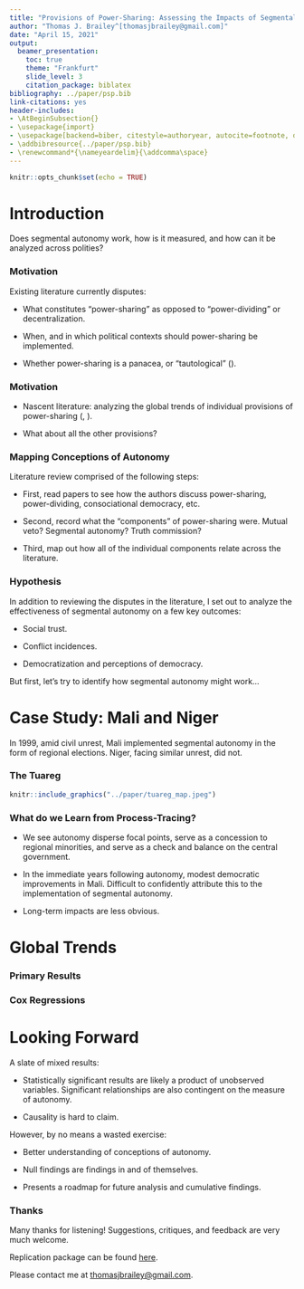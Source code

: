 ```yaml
---
title: "Provisions of Power-Sharing: Assessing the Impacts of Segmental Autonomy^[Political Stability and Minority Inclusion, MPSA 2021]"
author: "Thomas J. Brailey^[thomasjbrailey@gmail.com]"
date: "April 15, 2021"
output: 
  beamer_presentation:
    toc: true
    theme: "Frankfurt"
    slide_level: 3
    citation_package: biblatex
bibliography: ../paper/psp.bib
link-citations: yes  
header-includes: 
- \AtBeginSubsection{}   
- \usepackage{import}
- \usepackage[backend=biber, citestyle=authoryear, autocite=footnote, doi = false, url = false, isbn = false]{biblatex}
- \addbibresource{../paper/psp.bib}
- \renewcommand*{\nameyeardelim}{\addcomma\space}
---
```


```r
knitr::opts_chunk$set(echo = TRUE)
```

# Introduction

Does segmental autonomy work, how is it measured, and how can it be analyzed across polities?

### Motivation

Existing literature currently disputes: 

- What constitutes "power-sharing" as opposed to "power-dividing" or decentralization.

- When, and in which political contexts should power-sharing be implemented.

- Whether power-sharing is a panacea, or "tautological" (\cite{andeweg_consociational_2000}).

### Motivation

- Nascent literature: analyzing the global trends of individual provisions of power-sharing (\cite{ram_mutual_2014}, \cite{kelly_power-sharing_2019}).

- What about all the other provisions? 

### Mapping Conceptions of Autonomy

Literature review comprised of the following steps:

- First, read papers to see how the authors discuss power-sharing, power-dividing, consociational democracy, etc. 

- Second, record what the "components" of power-sharing were. Mutual veto? Segmental autonomy? Truth commission? 

- Third, map out how all of the individual components relate across the literature.\footnote{This remains a work in progress.}

### Hypothesis

In addition to reviewing the disputes in the literature, I set out to analyze the effectiveness of segmental autonomy on a few key outcomes: 

- Social trust.
  
- Conflict incidences.
  
- Democratization and perceptions of democracy.
  
But first, let's try to identify how segmental autonomy might work...

# Case Study: Mali and Niger

In 1999, amid civil unrest, Mali implemented segmental autonomy in the form of regional elections. Niger, facing similar unrest, did not. 

\begin{table}[!htbp]
    \centering
    \setlength{\tabcolsep}{10pt}
    \renewcommand{\arraystretch}{1.5} 
    \resizebox{\textwidth}{!}{\begin{tabular}{|l|c|c|}
            \hline
            \textbf{Country}                &   \textbf{Mali}  &  \textbf{Niger}  \\ 
            \hline
            Regional Autonomy?              &   Yes            &  No              \\
            \hline
            Population (1999, millions)     &   10.6           &  10.9            \\
            \hline
            Tuareg \% of Population (2001)  &   10             &  9.3             \\
            \hline
            GDP (1999, billion USD)         &   3.4            &  2.0             \\
            \hline
            Ethnic Fractionalization (1999) &   0.8            &  0.6             \\
            \hline
            Area (million sq. km.)          &   1.2            &  1.3             \\
            \hline
            Former French Colony?           &  Yes             &  Yes             \\
            \hline 
            Political System                &  Unitary semi-presidential republic & Unitary
            semi-presidential republic  \\
            \hline
    \end{tabular}}
    \caption{Country Characteristics Around Mali's Decentralization}
\end{table}

### The Tuareg

```r
knitr::include_graphics("../paper/tuareg_map.jpeg")
```

### What do we Learn from Process-Tracing? 

- We see autonomy disperse focal points, serve as a concession to regional minorities, and serve as a check and balance on the central government.\footnote{\cite{seely_political_2001} and \cite{krings_marginalisation_1995} provide excellent discussions on decentralization in Mali and Niger in the late 1990s.}

- In the immediate years following autonomy, modest democratic improvements in Mali. Difficult to confidently attribute this to the implementation of segmental autonomy.  

- Long-term impacts are less obvious.\footnote{http://news.bbc.co.uk/1/hi/world/africa/6982266.stm, https://www.aljazeera.com/news/2020/12/22/un-mali-probe-sees-war-crimes-crimes-against-humanity} 

# Global Trends

### Primary Results

\tiny
\subimport{../paper}{lm_full_primary_outcomes_only.tex}

### Cox Regressions

\tiny
\subimport{../paper}{dem_cox_lag5.tex}

# Looking Forward

A slate of mixed results:

- Statistically significant results are likely a product of unobserved variables. Significant relationships are also contingent on the measure of autonomy. 

- Causality is hard to claim. 

However, by no means a wasted exercise:

- Better understanding of conceptions of autonomy. 

- Null findings are findings in and of themselves. 

- Presents a roadmap for future analysis and cumulative findings. 

### Thanks

Many thanks for listening! Suggestions, critiques, and feedback are very much welcome. 

Replication package can be found [here](https://github.com/tjbrailey/SegmentalAutonomy).

Please contact me at [thomasjbrailey@gmail.com](thomasjbrailey@gmail.com).

